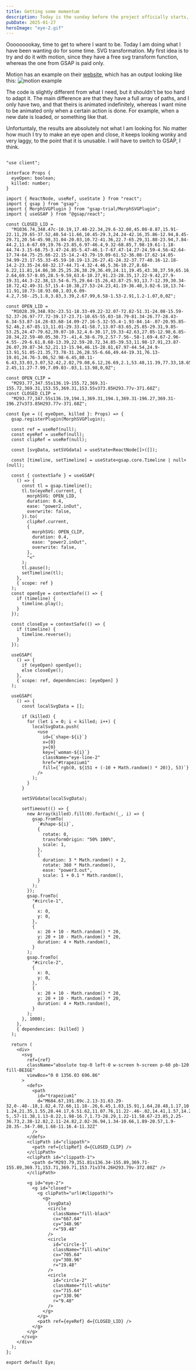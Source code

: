```yaml
---
title: Getting some momentum
description: Today is the sunday before the project officially starts, so I wanted to get some things in order. Like this blog.
pubDate: 2025-01-27
heroImage: "eye-2.gif"
---
```


Ooooooookay, time to get to where I want to be. Today I am doing what I have been wanting do for some time. SVG transformation. My first idea is to try and do it with motion, since they have a free svg transform function, whereas the one from GSAP is paid only.

Motion has an example on their [website](), which has an output looking like this:
![motion example](/getting-some-momentum/motion-path-morphing.gif)

The code is slightly different from what I need, but it shouldn't be too hard to adapt it. The main difference are that they have a full array of paths, and I only have two, and that theirs is animated indefinitely, whereas I want mine to be animated only when a certain action is done. For example, when a new date is loaded, or something like that.

Unfortuntaly, the results are absolutely not what I am looking for. No matter how much I try to make an eye open and close, it keeps looking wonky and very laggy, to the point that it is unusable. I will have to switch to GSAP, I think.

```tsx

"use client";

interface Props {
  eyeOpen: boolean;
  killed: number;
}

import { ReactNode, useRef, useState } from "react";
import { gsap } from "gsap";
import { MorphSVGPlugin } from "gsap-trial/MorphSVGPlugin";
import { useGSAP } from "@gsap/react";

const CLOSED_LID =
  "M1036.74,348.47c-10.19,17.48-22.34,29.6-32.08,45.08-8.87,15.91-22.11,29.65-37.52,40.54-11.66,10.45-29.3,24.24-42.16,35.86-12.94,8.45-29.71,20.54-45.98,31.04-20.03,10.72-41.36,22.7-65.29,31.88-23.94,7.84-44.2,11.6-67.69,19.76-23.85,6.97-46.4,9.32-68.85,7.98-19.61-1.18-44.74-3.15-68.75-3.47-24.85-5.47-46.1-7-67.47-14.27-24.59-4.56-42.64-17.74-64.75-25.66-22.15-14.2-43.79-19.09-61.52-36.08-17.62-14.05-34.99-23.17-55.33-45.59-10.19-13.26-27.41-24.32-37.77-40.16-12.18-14.2-23.35-24.68-32.17-44.71-4.32-4.46,5.36-10.27,8.68-6.22,11.81,14.86,30.25,25.26,38.29,36.49,24.11,19.45,43.38,37.59,65.16,50.4,19.95,13.76,44.31,26.82,67.1,37.73,17.67,11.21,50.1,18.16,70.39,26.54,23.04,4.48,47.44,13.57,67.87,14.85,24.81,3.53,43.46.99,69.88,3.38,22.59,1.19,46.9-2.64,69.57-8.05,28.5-9.59,63.6-10.27,91.23-28.35,17.22-9.42,27.9-19.31,44.3-22.38,13.54-6.75,29.64-15.26,43.87-25.93,13.7-12.39,30.34-18.72,42.49-31.57,15.4-10.38,27.53-24.23,41.19-36.48,3.02-6.18,13.74-11.91,18.73-18.93.08,1.03,6.09-4.2,7.58-.25,1.8,3.83,3.39,2.67.99,6.58-1.53-2.91,1.2-1.07,0,0Z";

const OPEN_LID =
  "M1028.39,348.93c-23.51-18.33-49.22-32.07-72.82-51.31-24.08-15.59-52.37-26.97-77.72-39.17-23.71-10.65-55.03-18.79-81.34-26.77-28.43-6.34-53.87-14.28-83.68-14.09-27.16-5.32-55.4-1.93-84.14-.07-20.95.85-52.46,2.67-85.13,11.01-29.33.41-58.7,13.07-83.65,25.85-29.31,9.85-53.25,24.47-79.62,39.07-10.32,4.6-30.17,19.33-42.63,27.05-12.98,6.85-28.34,22.59-40.05,30.73-.41,4.38-6.79,2.57-7.56-.58-1.69-4.67-2.96-4.55-.29-6.61,8.68-13.39,22.59-28.72,34.85-39.53,11.98-17.91,23.87-26.07,39.87-34.52,21.13-15.94,46.15-28.81,67.97-44.54,24.9-13.91,51.05-21.35,73.78-31.26,28.55-6.66,49.44-19.31,76.13-19.01,24.76-3.06,52.98-6.45,80.11-6.43,33.03,3.07,52.42,2.02,79.08,6.12,26.69,2.1,53.48,11.39,77.33,18.65,29.1,9.67,51.04,16.78,73.79,31.17,26.27,12.85,48.96,26.69,68.46,43.66,13.23,9.61,30.94,22.85,40.13,34.23,12.26,11.19,26.74,26.7,35.14,39.28,5.07,3.85-2.45,11.27-7.99,7.09.03-.03,1.13.98,0,0Z";

const OPEN_CLIP =
  "M293.77,347.55s136.19-155.72,369.31-155.72,369.31,153.55,369.31,153.55v373.85H293.77v-371.68Z";
const CLOSED_CLIP =
  "M293.77,347.55s136.19,194.1,369.31,194.1,369.31-196.27,369.31-196.27v373.85H293.77v-371.68Z";

const Eye = ({ eyeOpen, killed }: Props) => {
  gsap.registerPlugin(MorphSVGPlugin);

  const ref = useRef(null);
  const eyeRef = useRef(null);
  const clipRef = useRef(null);

  const [svgData, setSVGdata] = useState<ReactNode[]>([]);

  const [timeline, setTimeline] = useState<gsap.core.Timeline | null>(null);

  const { contextSafe } = useGSAP(
    () => {
      const tl = gsap.timeline();
      tl.to(eyeRef.current, {
        morphSVG: OPEN_LID,
        duration: 0.4,
        ease: "power2.inOut",
        overwrite: false,
      }).to(
        clipRef.current,
        {
          morphSVG: OPEN_CLIP,
          duration: 0.4,
          ease: "power2.inOut",
          overwrite: false,
        },
        "<"
      );
      tl.pause();
      setTimeline(tl);
    },
    { scope: ref }
  );
  const openEye = contextSafe(() => {
    if (timeline) {
      timeline.play();
    }
  });

  const closeEye = contextSafe(() => {
    if (timeline) {
      timeline.reverse();
    }
  });

  useGSAP(
    () => {
      if (eyeOpen) openEye();
      else closeEye();
    },
    { scope: ref, dependencies: [eyeOpen] }
  );

  useGSAP(
    () => {
      const localSvgData = [];

      if (killed) {
        for (let i = 0; i < killed; i++) {
          localSvgData.push(
            <use
              id={`shape-${i}`}
              x={0}
              y={0}
              key={`woman-${i}`}
              className="eye-line-2"
              href="#trapezium1"
              fill={`rgb(0, ${151 + (-10 + Math.random() * 20)}, 53)`}
            />
          );
        }
      }

      setSVGdata(localSvgData);

      setTimeout(() => {
        new Array(killed).fill(0).forEach((_, i) => {
          gsap.fromTo(
            `#shape-${i}`,
            {
              rotate: 0,
              transformOrigin: "50% 100%",
              scale: 1,
            },
            {
              duration: 3 * Math.random() + 2,
              rotate: 360 * Math.random(),
              ease: "power3.out",
              scale: 1 + 0.1 * Math.random(),
            }
          );
        });
        gsap.fromTo(
          "#circle-1",
          {
            x: 0,
            y: 0,
          },
          {
            x: 20 + 10 - Math.random() * 20,
            y: 20 + 10 - Math.random() * 20,
            duration: 4 + Math.random(),
          }
        );
        gsap.fromTo(
          "#circle-2",
          {
            x: 0,
            y: 0,
          },
          {
            x: 20 + 10 - Math.random() * 20,
            y: 20 + 10 - Math.random() * 20,
            duration: 4 + Math.random(),
          }
        );
      }, 1000);
    },
    { dependencies: [killed] }
  );

  return (
    <div>
      <svg
        ref={ref}
        className="absolute top-0 left-0 w-screen h-screen p-60 pb-120 fill-BEIGE"
        viewBox="0 0 1356.03 696.86"
      >
        <defs>
          <path
            id="trapezium1"
            d="M684.67,191.89c.2.13-31.63.29-32,0-.48-.18,1.82,4.72.66,11.18-.26,6.45,1.83,15.91,1.64,28.48,1.17,10.72.29,23.45,2.26,36.85,1.24,13.13-.8,25.37,2.02,36.82-.36,13.79-1.24,21.35,1.55,28.44.17,6.51.62,11.07.76,11.22-.46-.02,14.41,1.57,14.23,0-.01.3,1.91-5,.57-11.38,1.13-8.22,1.98-16.7,1.73-28.29,1.22-11.58.67-23.85,2.25-36.73,2.38-12.82,2.11-24.82,2.02-36.94,1.34-10.66,1.89-20.57,1.9-28.35-.34-7.08,1.68-11.16.4-11.32Z"
          />
        </defs>
        <clipPath id="clippath">
          <path ref={clipRef} d={CLOSED_CLIP} />
        </clipPath>
        <clipPath id="clippath-1">
          <path d="M293.79,351.81s136.34-155.89,369.71-155.89,369.71,153.71,369.71,153.71v374.26H293.79v-372.08Z" />
        </clipPath>

        <g id="eye-2">
          <g id="closed">
            <g clipPath="url(#clippath)">
              <g>
                {svgData}
                <circle
                  className="fill-black"
                  cx="667.64"
                  cy="348.96"
                  r="59.48"
                />
                <circle
                  id="circle-1"
                  className="fill-white"
                  cx="705.64"
                  cy="308.96"
                  r="19.48"
                />
                <circle
                  id="circle-2"
                  className="fill-white"
                  cx="715.64"
                  cy="330.96"
                  r="9.48"
                />
              </g>
            </g>
            <path ref={eyeRef} d={CLOSED_LID} />
          </g>
        </g>
      </svg>
    </div>
  );
};

export default Eye;


```
